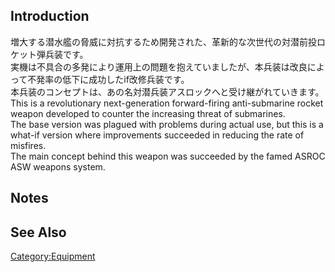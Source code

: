 {{EquipmentInfo}}

==Introduction==
増大する潜水艦の脅威に対抗するため開発された、革新的な次世代の対潜前投ロケット弾兵装です。<br>
実機は不具合の多発により運用上の問題を抱えていましたが、本兵装は改良によって不発率の低下に成功したif改修兵装です。<br>
本兵装のコンセプトは、あの名対潜兵装アスロックへと受け継がれていきます。<br>

This is a revolutionary next-generation forward-firing anti-submarine rocket weapon developed to counter the increasing threat of submarines.<br>
The base version was plagued with problems during actual use, but this is a what-if version where improvements succeeded in reducing the rate of misfires.<br>
The main concept behind this weapon was succeeded by the famed ASROC ASW weapons system.

==Notes==

==See Also==
{{Equipmentlist}}
[[Category:Equipment]]